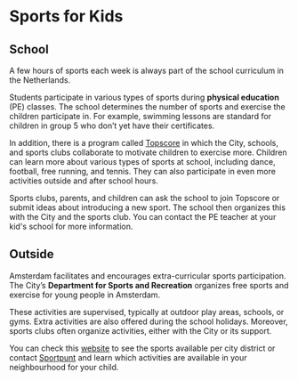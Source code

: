 # Sports for Kids 

## School 
A few hours of sports each week is always part of the school curriculum in the Netherlands. 

Students participate in various types of sports during **physical education** (PE) classes. The school determines the number of sports and exercise the children participate in. For example, swimming lessons are standard for children in group 5 who don’t yet have their certificates.

In addition, there is a program called [Topscore](https://www.amsterdam.nl/sociaaldomein/sport/sport-onderwijs/topscore-amsterdam/) in which the City, schools, and sports clubs collaborate to motivate children to exercise more. Children can learn more about various types of sports at school, including dance, football, free running, and tennis. They can also participate in even more activities outside and after school hours.

Sports clubs, parents, and children can ask the school to join Topscore or submit ideas about introducing a new sport. The school then organizes this with the City and the sports club. You can contact the PE teacher at your kid's school for more information.

## Outside 
Amsterdam facilitates and encourages extra-curricular sports participation. The City’s **Department for Sports and Recreation** organizes free sports and exercise for young people in Amsterdam. 

These activities are supervised, typically at outdoor play areas, schools, or gyms. Extra activities are also offered during the school holidays. Moreover, sports clubs often organize activities, either with the City or its support.

You can check this [website](https://www.amsterdam.nl/sport/sportactiviteiten-sportlessen/sporten-kinderen/) to see the sports available per city district or contact [Sportpunt](https://www.amsterdam.nl/sociaaldomein/sport/contact-sportprofessionals/sportpunt/) and learn which activities are available in your neighbourhood for your child. 
